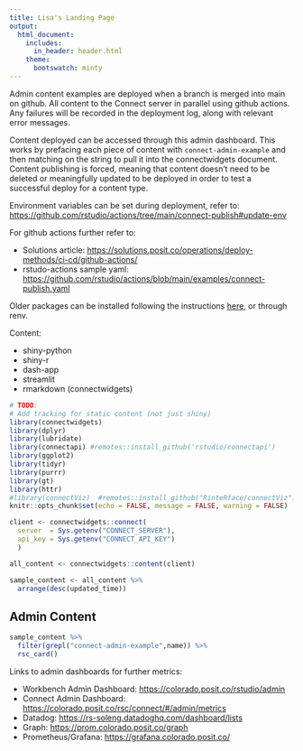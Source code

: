 ```yaml
---
title: Lisa's Landing Page
output:
  html_document:
    includes:
      in_header: header.html
    theme:
      bootswatch: minty
---
```


Admin content examples are deployed when a branch is merged into main on github. All content to the Connect server in parallel using github actions. Any failures will be recorded in the deployment log, along with relevant error messages. 
 
Content deployed can be accessed through this admin dashboard. This works by prefacing each piece of content with `connect-admin-example` and then matching on the string to pull it into the connectwidgets document. Content publishing is forced, meaning that content doesn't need to be deleted or meaningfully updated to be deployed in order to test a successful deploy for a content type. 
 
Environment variables can be set during deployment, refer to: <https://github.com/rstudio/actions/tree/main/connect-publish#update-env> 
 
 For github actions further refer to: 
 
- Solutions article: <https://solutions.posit.co/operations/deploy-methods/ci-cd/github-actions/> 
- rstudo-actions sample yaml: <https://github.com/rstudio/actions/blob/main/examples/connect-publish.yaml> 

Older packages can be installed following the instructions [here](https://support.rstudio.com/hc/en-us/articles/219949047-Installing-older-versions-of-packages), or through renv.

Content: 

 - shiny-python 
 - shiny-r
 - dash-app
 - streamlit 
 - rmarkdown (connectwidgets)

```r
# TODO: 
# Add tracking for static content (not just shiny)
library(connectwidgets)
library(dplyr)
library(lubridate)
library(connectapi) #remotes::install_github('rstudio/connectapi')
library(ggplot2)
library(tidyr)
library(purrr)
library(gt)
library(httr)
#library(connectViz)  #remotes::install_github("RinteRface/connectViz")
knitr::opts_chunk$set(echo = FALSE, message = FALSE, warning = FALSE)

```

```r
client <- connectwidgets::connect(
  server  = Sys.getenv("CONNECT_SERVER"),
  api_key = Sys.getenv("CONNECT_API_KEY")
  )

all_content <- connectwidgets::content(client)

sample_content <- all_content %>%
  arrange(desc(updated_time)) 

```


## Admin Content

```r
sample_content %>%
  filter(grepl("connect-admin-example",name)) %>%
  rsc_card()
```


Links to admin dashboards for further metrics: 

- Workbench Admin Dashboard: <https://colorado.posit.co/rstudio/admin>
- Connect Admin Dashboard: <https://colorado.posit.co/rsc/connect/#/admin/metrics>
- Datadog: <https://rs-soleng.datadoghq.com/dashboard/lists> 
- Graph: [https://prom.colorado.posit.co/graph](https://prom.colorado.posit.co/graph "https://prom.colorado.posit.co/graph")
- Prometheus/Grafana: [https://grafana.colorado.posit.co/](https://grafana.colorado.posit.co/ "https://grafana.colorado.posit.co/")

